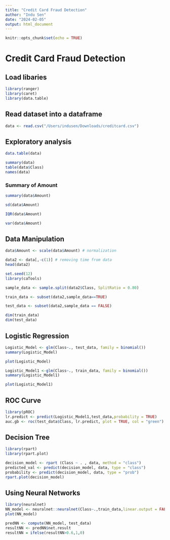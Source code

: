 ```yaml
---
title: "Credit Card Fraud Detection"
author: "Indu Sen"
date: "2024-02-05"
output: html_document
---
```


```r
knitr::opts_chunk$set(echo = TRUE)
```

# Credit Card Fraud Detection 

## Load libaries

```r
library(ranger)
library(caret)
library(data.table)
```

## Read dataset into a dataframe

```r
data <- read.csv("/Users/indusen/Downloads/creditcard.csv")
```

## Exploratory analysis

```r
data.table(data)
```

```r
summary(data)
table(data$Class)
names(data)
```
### Summary of Amount

```r
summary(data$Amount)

sd(data$Amount)

IQR(data$Amount)

var(data$Amount)
```
## Data Manipulation

```r
data$Amount <- scale(data$Amount) # normalization
```

```r
data2 <- data[,-c(1)] # removing time from data
head(data2)
```
```r
set.seed(12)
library(caTools)
```

```r
sample_data <- sample.split(data2$Class, SplitRatio = 0.80)
```

```r
train_data <- subset(data2,sample_data==TRUE)
```

```r
test_data <- subset(data2,sample_data == FALSE)
```

```r
dim(train_data)
dim(test_data)
```

## Logistic Regression

```r
Logistic_Model <- glm(Class~., test_data, family = binomial())
summary(Logistic_Model)

plot(Logistic_Model)

```

```r
Logistic_Model1 <-glm(Class~., train_data, family = binomial())
summary(Logistic_Model1)

plot(Logistic_Model1)

```

## ROC Curve

```r
library(pROC)
lr.predict <- predict(Logistic_Model1,test_data,probability = TRUE)
auc.gb <- roc(test_data$Class, lr.predict, plot = TRUE, col = "green")
```

## Decision Tree

```r
library(rpart)
library(rpart.plot)
```

```r
decision_model <- rpart (Class ~ . , data, method = "class")
predicted_val <- predict(decision_model, data, type = "class")
probability <- predict(decision_model, data, type = "prob")
rpart.plot(decision_model)
```

## Using Neural Networks

```r
library(neuralnet)
NN_model <- neuralnet::neuralnet(Class~.,train_data,linear.output = FALSE)
plot(NN_model)
```

```r
predNN <- compute(NN_model, test_data)
resultNN <- predNN$net.result
resultNN = ifelse(resultNN>0.6,1,0)
```
